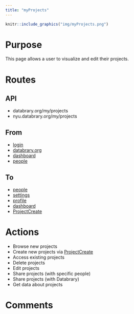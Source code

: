 ```yaml
---
title: "myProjects"
---
```


```r
knitr::include_graphics("img/myProjects.png")
```

# Purpose

This page allows a user to visualize and edit their projects.

# Routes

## API

- databrary.org/my/projects
- nyu.databrary.org/my/projects

## From

- [login](login.html)
- [databrary.org](index.html)
- [dashboard](landingPageAuth.html)
- [people](myPeople.html)

## To

- [people](myPeople.html)
- [settings](settings.html)
- [profile](profile.html)
- [dashboard](landingPageAuth.html)
- [ProjectCreate](ProjectCreate.html)

# Actions

- Browse new projects
- Create new projects via [ProjectCreate](ProjectCreate.html)
- Access existing projects
- Delete projects
- Edit projects
- Share projects (with specific people)
- Share projects (with Databrary)
- Get data about projects

# Comments

